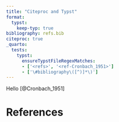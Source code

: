 ```yaml
---
title: "Citeproc and Typst"
format: 
  typst:
    keep-typ: true
bibliography: refs.bib
citeproc: true
_quarto:
  tests: 
    typst:
      ensureTypstFileRegexMatches:
      - ['<refs>', '<ref-Cronbach_1951>']
      - ['\#bibliography\([^)]*\)']
---
```


Hello [@Cronbach_1951]

# References